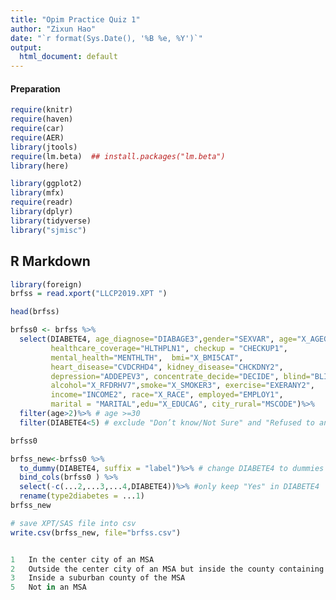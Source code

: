 ```yaml
---
title: "Opim Practice Quiz 1"
author: "Zixun Hao"
date: "`r format(Sys.Date(), '%B %e, %Y')`"
output:
  html_document: default
---
```


#### Preparation
```r
require(knitr)
require(haven)
require(car)
require(AER)
library(jtools)
require(lm.beta)  ## install.packages("lm.beta")
library(here)

library(ggplot2)
library(mfx)
require(readr)
library(dplyr)
library(tidyverse)
library("sjmisc")
```

## R Markdown

```r
library(foreign)
brfss = read.xport("LLCP2019.XPT ")
```

```r
head(brfss)
```


```r
brfss0 <- brfss %>%
  select(DIABETE4, age_diagnose="DIABAGE3",gender="SEXVAR", age="X_AGEG5YR",
         healthcare_coverage="HLTHPLN1", checkup = "CHECKUP1",
         mental_health="MENTHLTH",  bmi="X_BMI5CAT",
         heart_disease="CVDCRHD4", kidney_disease="CHCKDNY2", 
         depression="ADDEPEV3", concentrate_decide="DECIDE", blind="BLIND",
         alcohol="X_RFDRHV7",smoke="X_SMOKER3", exercise="EXERANY2",
         income="INCOME2", race="X_RACE", employed="EMPLOY1",
         marital = "MARITAL",edu="X_EDUCAG", city_rural="MSCODE")%>%
  filter(age>2)%>% # age >=30
  filter(DIABETE4<5) # exclude "Don’t know/Not Sure" and "Refused to answer"

```

```r
brfss0
```

```r
brfss_new<-brfss0 %>%
  to_dummy(DIABETE4, suffix = "label")%>% # change DIABETE4 to dummies
  bind_cols(brfss0 ) %>% 
  select(-c(...2,...3,...4,DIABETE4))%>% #only keep "Yes" in DIABETE4
  rename(type2diabetes = ...1)
brfss_new
```


```r
# save XPT/SAS file into csv
write.csv(brfss_new, file="brfss.csv")
```

```r
```

```r
1	In the center city of an MSA
2	Outside the center city of an MSA but inside the county containing the center city	
3	Inside a suburban county of the MSA
5	Not in an MSA
```

```r

```

```r

```